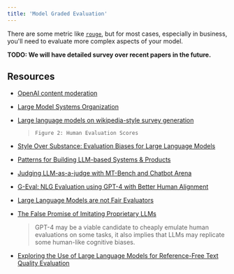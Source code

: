 ```yaml
---
title: 'Model Graded Evaluation'
---
```


There are some metric like [`rouge`](https://huggingface.co/spaces/evaluate-metric/rouge), but for most cases, especially in business, you'll need to evaluate more complex aspects of your model.

**TODO: We will have detailed survey over recent papers in the future.**

## Resources
- [OpenAI content moderation](https://openai.com/blog/using-gpt-4-for-content-moderation)

- [Large Model Systems Organization](https://lmsys.org/blog/2023-07-20-dataset/#agreement-calculation)

- [Large language models on wikipedia-style survey generation](https://arxiv.org/pdf/2308.10410.pdf)
    > `Figure 2: Human Evaluation Scores`

- [Style Over Substance: Evaluation Biases for Large Language Models](https://arxiv.org/abs/2307.03025)

- [Patterns for Building LLM-based Systems & Products](https://eugeneyan.com/writing/llm-patterns/#evals-to-measure-performance)

- [Judging LLM-as-a-judge with MT-Bench and Chatbot Arena](https://arxiv.org/pdf/2306.05685.pdf)

- [G-Eval: NLG Evaluation using GPT-4 with Better Human Alignment](https://arxiv.org/pdf/2303.16634.pdf)

- [Large Language Models are not Fair Evaluators](https://arxiv.org/pdf/2305.17926.pdf)

- [The False Promise of Imitating Proprietary LLMs](https://arxiv.org/pdf/2305.15717.pdf)
    > GPT-4 may be a viable candidate to cheaply emulate human evaluations on some tasks, it also implies that LLMs may replicate some human-like cognitive biases.

- [Exploring the Use of Large Language Models for Reference-Free Text Quality Evaluation](https://arxiv.org/pdf/2304.00723.pdf)
